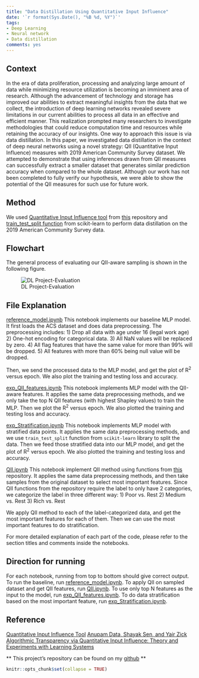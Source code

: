 ```yaml
---
title: "Data Distillation Using Quantitative Input Influence"
date: '`r format(Sys.Date(), "%B %d, %Y")`'
tags:
- Deep Learning
- Neural network
- Data distillation
comments: yes
---
```


## Context

In the era of data proliferation, processing and analyzing large amount of data while minimizing resource utilization is becoming an imminent area of research. Although the advancement of technology and storage has improved our abilities to extract meaningful insights from the data that we collect, the introduction of deep learning networks revealed severe limitations in our current abilities to process all data in an effective and efficient manner. This realization prompted many researchers to investigate methodologies that could reduce computation time and resources while retaining the accuracy of our insights. One way to approach this issue is via data distillation. In this paper, we investigated data distillation in the context of deep neural networks using a novel strategy: QII (Quantitative Input Influence) measures with 2019 American Community Survey dataset. We attempted to demonstrate that using inferences drawn from QII measures can successfully extract a smaller dataset that generates similar prediction accuracy when compared to the whole dataset. Although our work has not been completed to fully verify our hypothesis, we were able to show the potential of the QII measures for such use for future work.

## Method

We used [Quantitative Input Influence tool](https://www.andrew.cmu.edu/user/danupam/datta-sen-zick-oakland16.pdf) from [this](https://github.com/cmu-transparency/tool-qii) repository and [train_test_split function](https://scikit-learn.org/stable/modules/generated/sklearn.model_selection.train_test_split.html) from scikit-learn to perform data distillation on the 2019 American Community Survey data.

## Flowchart
The general process of evaluating our QII-aware sampling is shown in the following figure.

![DL Project-Evaluation](https://user-images.githubusercontent.com/70864873/145465078-c13ae746-f0ed-4f8e-ad49-fd9b356ddafb.png)


## File Explanation
[reference_model.ipynb](exp_QII_features.ipynb)
This notebook implements our baseline MLP model.
It first loads the ACS dataset and does data preprocessing. The preprocessing includes:
1) Drop all data with age under 16 (legal work age)
2) One-hot encoding for categorical data.
3) All NaN values will be replaced by zero. 
4) All flag features that have the same value for more than 99% will be dropped.
5) All features with more than 60% being null value will be dropped.

Then, we send the processed data to the MLP model, and get the plot of R<sup>2</sup> versus epoch.
We also plot the training and testing loss and accuracy.


[exp_QII_features.ipynb](exp_QII_features.ipynb) 
This notebook implements MLP model with the QII-aware features. 
It applies the same data preprocessing methods, and we only take the top N QII features (with highest Shapley values) to train the MLP. 
Then we plot the R<sup>2</sup> versus epoch.
We also plotted the training and testing loss and accuracy.

[exp_Stratification.ipynb](exp_Stratification.ipynb)
This notebook implements MLP model with stratified data points.
It applies the same data preprocessing methods, and we use ``` train_test_split ``` function from ```scikit-learn``` library to split the data.
Then we feed those stratified data into our MLP model, and get the plot of R<sup>2</sup> versus epoch.
We also plotted the training and testing loss and accuracy. 


[QII.ipynb](QII.ipynb)
This notebook implement QII method using functions from [this](https://github.com/cmu-transparency/tool-qii) repository.
It applies the same data preprocessing methods, and then take samples from the original dataset to select most important features.
Since QII functions from the repository require the label to only have 2 categories, we categorize the label in three different way: 
1) Poor vs. Rest
2) Medium vs. Rest
3) Rich vs. Rest

We apply QII method to each of the label-categorized data, and get the most important features for each of them.
Then we can use the most important features to do stratification.

For more detailed explanation of each part of the code, please refer to the section titles and comments inside the notebooks.

## Direction for running
For each notebook, running from top to bottom should give correct output. 
To run the baseline, run [reference_model.ipynb](exp_QII_features.ipynb). 
To apply QII on sampled dataset and get QII features, run [QII.ipynb](QII.ipynb).
To use only top N features as the input to the model, run [exp_QII_features.ipynb](exp_QII_features.ipynb). 
To do data stratification based on the most important feature, run [exp_Stratification.ipynb](exp_Stratification.ipynb).

## Reference

[Quantitative Input Influence Tool](https://github.com/cmu-transparency/tool-qii)
[Anupam Data, Shayak Sen, and Yair Zick Algorithmic Transparency via Quantitative Input Influence: Theory and Experiments with Learning Systems](https://www.andrew.cmu.edu/user/danupam/datta-sen-zick-oakland16.pdf)


** This project's repository can be found on my [github](https://github.com/lilyportfolio/project_QII) **

```r
knitr::opts_chunk$set(collapse = TRUE)
```